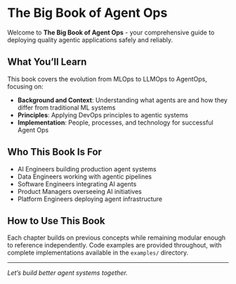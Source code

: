 # The Big Book of Agent Ops {.unnumbered}

Welcome to **The Big Book of Agent Ops** - your comprehensive guide to deploying quality agentic applications safely and reliably.

## What You'll Learn

This book covers the evolution from MLOps to LLMOps to AgentOps, focusing on:

- **Background and Context**: Understanding what agents are and how they differ from traditional ML systems
- **Principles**: Applying DevOps principles to agentic systems 
- **Implementation**: People, processes, and technology for successful Agent Ops

## Who This Book Is For

- AI Engineers building production agent systems
- Data Engineers working with agentic pipelines  
- Software Engineers integrating AI agents
- Product Managers overseeing AI initiatives
- Platform Engineers deploying agent infrastructure

## How to Use This Book

Each chapter builds on previous concepts while remaining modular enough to reference independently. Code examples are provided throughout, with complete implementations available in the `examples/` directory.

---

*Let's build better agent systems together.*
